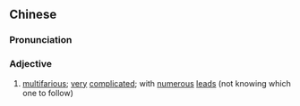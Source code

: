 ==Chinese==
{{zh-forms|s=万端}}

===Pronunciation===
{{zh-pron
|m=wànduān
|c=maan6 dyun1
|mn=qz,xm,zz:bān-toan
|cat=a
}}

===Adjective===
{{zh-adj}}

# [[multifarious]]; [[very]] [[complicated]]; with [[numerous]] [[lead]]s (not knowing which one to follow)